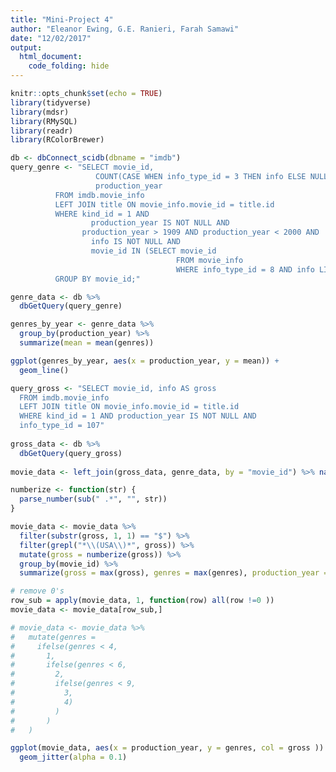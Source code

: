 ```yaml
---
title: "Mini-Project 4"
author: "Eleanor Ewing, G.E. Ranieri, Farah Samawi"
date: "12/02/2017"
output: 
  html_document:
    code_folding: hide
---
```

```r
knitr::opts_chunk$set(echo = TRUE)
library(tidyverse)
library(mdsr)
library(RMySQL)
library(readr)
library(RColorBrewer)
```

```r
db <- dbConnect_scidb(dbname = "imdb")
query_genre <- "SELECT movie_id, 
	               COUNT(CASE WHEN info_type_id = 3 THEN info ELSE NULL END) AS genres,
	               production_year
          FROM imdb.movie_info
          LEFT JOIN title ON movie_info.movie_id = title.id
          WHERE kind_id = 1 AND 
	              production_year IS NOT NULL AND 
                production_year > 1909 AND production_year < 2000 AND
	              info IS NOT NULL AND 
	              movie_id IN (SELECT movie_id
				                     FROM movie_info
				                     WHERE info_type_id = 8 AND info LIKE '%USA%')
          GROUP BY movie_id;"

genre_data <- db %>%
  dbGetQuery(query_genre) 
```

```r
genres_by_year <- genre_data %>%
  group_by(production_year) %>%
  summarize(mean = mean(genres))

ggplot(genres_by_year, aes(x = production_year, y = mean)) +
  geom_line()
```

```r
query_gross <- "SELECT movie_id, info AS gross
  FROM imdb.movie_info
  LEFT JOIN title ON movie_info.movie_id = title.id
  WHERE kind_id = 1 AND production_year IS NOT NULL AND
  info_type_id = 107"
  
gross_data <- db %>%
  dbGetQuery(query_gross)
  
movie_data <- left_join(gross_data, genre_data, by = "movie_id") %>% na.omit()

numberize <- function(str) {
  parse_number(sub(" .*", "", str))
}

movie_data <- movie_data %>%
  filter(substr(gross, 1, 1) == "$") %>%
  filter(grepl("*\\(USA\\)*", gross)) %>%
  mutate(gross = numberize(gross)) %>%
  group_by(movie_id) %>%
  summarize(gross = max(gross), genres = max(genres), production_year = max(production_year))
```

```r
# remove 0's
row_sub = apply(movie_data, 1, function(row) all(row !=0 ))
movie_data <- movie_data[row_sub,]

# movie_data <- movie_data %>% 
#   mutate(genres = 
#     ifelse(genres < 4,
#       1,
#       ifelse(genres < 6,
#         2,
#         ifelse(genres < 9,
#           3,
#           4)
#         )
#       )
#   )
```

```r
ggplot(movie_data, aes(x = production_year, y = genres, col = gross )) +
  geom_jitter(alpha = 0.1)
```